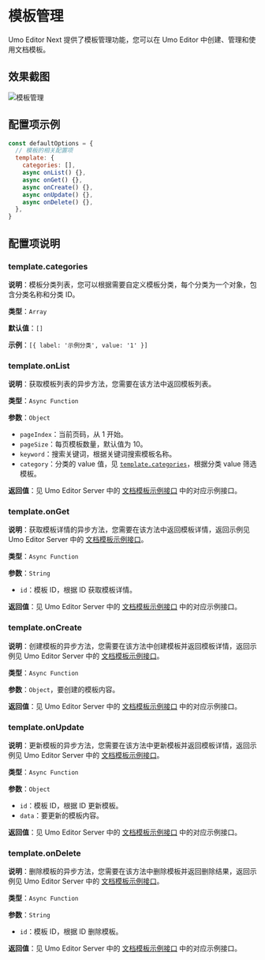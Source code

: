 # 模板管理

Umo Editor Next 提供了模板管理功能，您可以在 Umo Editor 中创建、管理和使用文档模板。

## 效果截图

![模板管理](https://s2.umodoc.com/demos/template-cn.png)

## 配置项示例

```js
const defaultOptions = {
  // 模板的相关配置项
  template: {
    categories: [],
    async onList() {},
    async onGet() {},
    async onCreate() {},
    async onUpdate() {},
    async onDelete() {},
  },
}
```

## 配置项说明

### template.categories

**说明**：模板分类列表，您可以根据需要自定义模板分类，每个分类为一个对象，包含分类名称和分类 ID。

**类型**：`Array`

**默认值**：`[]`

**示例**：`[{ label: '示例分类', value: '1' }]`

### template.onList

**说明**：获取模板列表的异步方法，您需要在该方法中返回模板列表。

**类型**：`Async Function`

**参数**：`Object`

- `pageIndex`：当前页码，从 1 开始。
- `pageSize`：每页模板数量，默认值为 10。
- `keyword`：搜索关键词，根据关键词搜索模板名称。
- `category`：分类的 value 值，见 [`template.categories`](#templatecategories)，根据分类 value 筛选模板。

**返回值**：见 Umo Editor Server 中的 [文档模板示例接口](../server/api#文档模板示例接口) 中的对应示例接口。

### template.onGet

**说明**：获取模板详情的异步方法，您需要在该方法中返回模板详情，返回示例见 Umo Editor Server 中的 [文档模板示例接口](../server/api#文档模板示例接口)。

**类型**：`Async Function`

**参数**：`String`

- `id`：模板 ID，根据 ID 获取模板详情。

**返回值**：见 Umo Editor Server 中的 [文档模板示例接口](../server/api#文档模板示例接口) 中的对应示例接口。

### template.onCreate

**说明**：创建模板的异步方法，您需要在该方法中创建模板并返回模板详情，返回示例见 Umo Editor Server 中的 [文档模板示例接口](../server/api#文档模板示例接口)。

**类型**：`Async Function`

**参数**：`Object`，要创建的模板内容。

**返回值**：见 Umo Editor Server 中的 [文档模板示例接口](../server/api#文档模板示例接口) 中的对应示例接口。

### template.onUpdate

**说明**：更新模板的异步方法，您需要在该方法中更新模板并返回模板详情，返回示例见 Umo Editor Server 中的 [文档模板示例接口](../server/api#文档模板示例接口)。

**类型**：`Async Function`

**参数**：`Object`

- `id`：模板 ID，根据 ID 更新模板。
- `data`：要更新的模板内容。

**返回值**：见 Umo Editor Server 中的 [文档模板示例接口](../server/api#文档模板示例接口) 中的对应示例接口。

### template.onDelete

**说明**：删除模板的异步方法，您需要在该方法中删除模板并返回删除结果，返回示例见 Umo Editor Server 中的 [文档模板示例接口](../server/api#文档模板示例接口)。

**类型**：`Async Function`

**参数**：`String`

- `id`：模板 ID，根据 ID 删除模板。

**返回值**：见 Umo Editor Server 中的 [文档模板示例接口](../server/api#文档模板示例接口) 中的对应示例接口。

